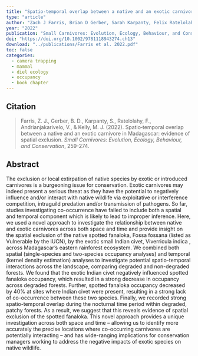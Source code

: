 ```yaml
---
title: "Spatio‐temporal overlap between a native and an exotic carnivore in Madagascar: evidence of spatial exclusion"
type: "article"
author: "Zach J Farris, Brian D Gerber, Sarah Karpanty, Felix Ratelolahy, Vonjy Andrianjakarivelo, Marcella J Kelly"
year: "2022"
publication: "Small Carnivores: Evolution, Ecology, Behaviour, and Conservation"
doi: "https://doi.org/10.1002/9781118943274.ch13"
download: "../publications/Farris et al. 2022.pdf"
toc: false
categories:
  - camera trapping
  - mammal
  - diel ecology
  - occupancy
  - book chapter
---
```


## Citation 

> Farris, Z. J., Gerber, B. D., Karpanty, S., Ratelolahy, F., Andrianjakarivelo, V., & Kelly, M. J. (2022). Spatio‐temporal overlap between a native and an exotic carnivore in Madagascar: evidence of spatial exclusion. *Small Carnivores: Evolution, Ecology, Behaviour, and Conservation*, 259-274.

## Abstract

The exclusion or local extirpation of native species by exotic or introduced carnivores is a burgeoning issue for conservation. Exotic carnivores may indeed present a serious threat as they have the potential to negatively influence and/or interact with native wildlife via exploitative or interference competition, intraguild predation and/or transmission of pathogens. So far, studies investigating co-occurrence have failed to include both a spatial and temporal component which is likely to lead to improper inference. Here, we used a novel approach to investigate the relationship between native and exotic carnivores across both space and time and provide insight on the spatial exclusion of the native spotted fanaloka, Fossa fossana (listed as Vulnerable by the IUCN), by the exotic small Indian civet, Viverricula indica , across Madagascar's eastern rainforest ecosystem. We combined both spatial (single-species and two-species occupancy analyses) and temporal (kernel density estimation) analyses to investigate potential spatio-temporal interactions across the landscape, comparing degraded and non-degraded forests. We found that the exotic Indian civet negatively influenced spotted fanaloka occupancy, which resulted in a strong decrease in occupancy across degraded forests. Further, spotted fanaloka occupancy decreased by 40% at sites where Indian civet were present, resulting in a strong lack of co-occurrence between these two species. Finally, we recorded strong spatio-temporal overlap during the nocturnal time period within degraded, patchy forests. As a result, we suggest that this reveals evidence of spatial exclusion of the spotted fanaloka. This novel approach provides a unique investigation across both space and time – allowing us to identify more accurately the precise locations where co-occurring carnivores are potentially interacting – and has wide-ranging implications for conservation managers working to address the negative impacts of exotic species on native wildlife.